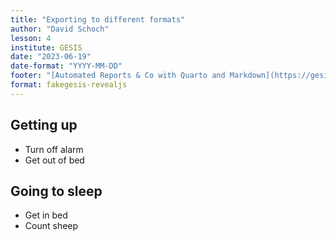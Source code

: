 ```yaml
---
title: "Exporting to different formats"
author: "David Schoch"
lesson: 4
institute: GESIS
date: "2023-06-19"
date-format: "YYYY-MM-DD"
footer: "[Automated Reports & Co with Quarto and Markdown](https://gesiscss.github.io/quarto-workshop/)"
format: fakegesis-revealjs
---
```


## Getting up

- Turn off alarm
- Get out of bed

## Going to sleep

- Get in bed
- Count sheep